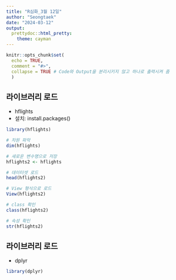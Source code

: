 ```yaml
---
title: "R심화_3월 12일"
author: "Seongtaek"
date: "2024-03-12"
output:
  prettydoc::html_pretty:
    theme: cayman
---
```


```r
knitr::opts_chunk$set(
  echo = TRUE,
  comment = "#>",
  collapse = TRUE # Code와 Output을 분리시키지 않고 하나로 출력시켜 줌
  )
```

## 라이브러리 로드
- hflights
- 설치: install.packages()

```r
library(hflights)
```

```r
# 차원 파악
dim(hflights)

# 새로운 변수명으로 저장
hflights2 <- hflights

# 데이터셋 로드
head(hflights2) 

# View 형식으로 로드
View(hflights2)

# class 확인
class(hflights2)

# 속성 확인
str(hflights2)
```

## 라이브러리 로드
- dplyr

```r
library(dplyr)
```

